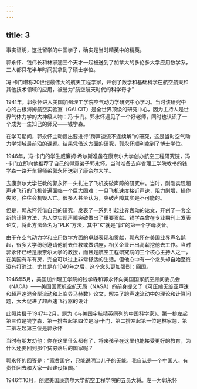 ```yaml
---
---
---
```

title: 3
---



事实证明，这批留学的中国学子，确实是当时精英中的精英。

郭永怀、钱伟长和林家翘三个天才一起被送到了加拿大的多伦多大学应用数学系，三人都只花半年时间就拿到了硕士学位。

冯·卡门堪称20世纪最伟大的航天工程学家，开创了数学和基础科学在航空航天和其他技术领域的应用，被誉为“航空航天时代的科学奇才”



1941年，郭永怀进入美国加州理工学院空气动力学研究中心学习。当时该研究中心的古根海姆航空实验室（GALCIT）是全世界顶级的研究中心，因为主持人是世界气体力学的大神级人物：冯·卡门。郭永怀遇见了一个好老师，同时也认识了一个成为一生知己的师兄——钱学森。

在学习期间，郭永怀主动提出要进行“跨声速流不连续解”的研究，这是当时空气动力学领域最前沿的课题。结果凭借这方面的研究，郭永怀顺利拿到了博士学位。

1946年，冯·卡门的学生威廉姆·希尔斯准备在康奈尔大学创办航空工程研究院，冯·卡门立即向他推荐了自己的得意弟子郭永怀。当时准备去麻省理工学院教书的钱学森一路开车将师弟郭永怀送到了康奈尔大学。

去康奈尔大学任教的郭永怀一头扎进了飞机突破声障的研究中。当时，刚刚实现超声速飞行的飞机普遍面临一个巨大困难：一旦飞机速度接近声速，阻力剧增，操作失灵，往往会机毁人亡。很多人甚至认为，突破声障其实是不可能的。

但是，郭永怀凭借自己的研究，发表了一系列引起业界轰动的论文，开创了一套全新的计算方法，为人类实现声障突破做出了重要贡献。钱学森曾在专业期刊上发表论文，将此方法命名为“PLK”方法，其中“K”就是“郭”的第一个字母发音。

由于在空气动力学和应用数学方面的卓越表现和贡献，郭永怀在美国业界声名鹊起，很多大学纷纷邀请他前去任教或做讲座，相关企业开出高薪挖他去工作。当时郭永怀已经是康奈尔大学的教授，而且是航空工程研究院的三个核心主持人之一，在美国有车有房，完全可以过上非常舒适的生活。但他心中有一个念头却自始至终没有打消过，尤其是在1949年之后，这个念头更加强烈：回国。

1946年5月，美国加州理工学院的钱学森和郭永怀向美国国家航空顾问委员会（NACA）——美国国家航空航天局（NASA）的前身提交了《可压缩无旋亚声速和超声速混合型流动和上临界马赫数》论文，解决了跨声速流动中的理论和计算问题，大大促进了超声速飞行器的设计

此照片摄于1947年2月，题为《与美国宇航精英同列的中国科学家》。第一排左起第三位是钱学森，第一排右起第四位是冯·卡门，第二排左起第一位是林家翘，第二排左起第三位是郭永怀



当时有朋友劝他：你在这里什么都有了，将来孩子在这里也能接受更好的教育，为什么还要回到那个贫穷落后的国家呢？

郭永怀的回答是：“家贫国穷，只能说明当儿子的无能。我自认是一个中国人，有责任回去和大家一起建设祖国。”

1946年10月，创建美国康奈尔大学航空工程学院的五员大将。左一为郭永怀